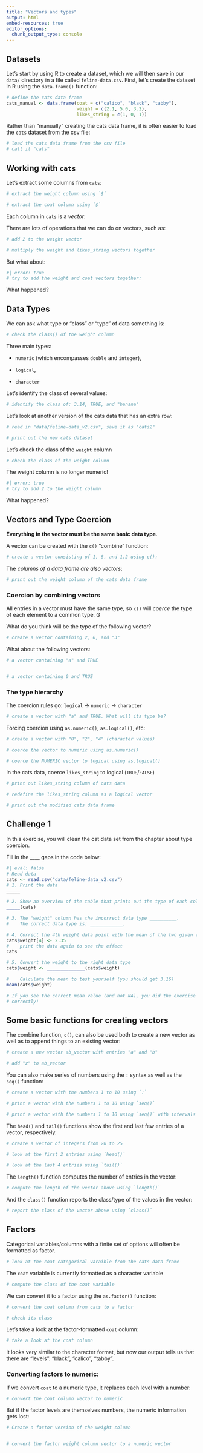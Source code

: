 ```yaml
---
title: "Vectors and types"
output: html
embed-resources: true
editor_options: 
  chunk_output_type: console
---
```


## Datasets

Let's start by using R to create a dataset, which we will then save in our `data/` directory in a file called `feline-data.csv`. 
First, let's create the dataset in R using the `data.frame()` function:

```r
# define the cats data frame
cats_manual <- data.frame(coat = c("calico", "black", "tabby"),
                          weight = c(2.1, 5.0, 3.2),
                          likes_string = c(1, 0, 1))
```


Rather than "manually" creating the cats data frame, it is often easier to load the `cats` dataset from the csv file:

```r
# load the cats data frame from the csv file
# call it "cats"

```



## Working with `cats`

Let's extract some columns from `cats`:

```r
# extract the weight column using `$`

# extract the coat column using `$`

```

Each column in `cats` is a *vector*. 

There are lots of operations that we can do on vectors, such as:

```r
# add 2 to the weight vector

```

```r
# multiply the weight and likes_string vectors together

```

But what about:

```r
#| error: true
# try to add the weight and coat vectors together:

```

What happened?
















## Data Types


We can ask what type or "class" or "type" of data something is:

```r
# check the class() of the weight column

```








Three main types:

- `numeric` (which encompasses `double` and `integer`), 

- `logical`, 

- `character` 


Let's identify the class of several values:

```r
# identify the class of: 3.14, TRUE, and "banana"

```


Let's look at another version of the cats data that has an extra row:

```r
# read in "data/feline-data_v2.csv", save it as "cats2"

```


```r
# print out the new cats dataset

```

Let's check the class of the `weight` column

```r
# check the class of the weight column

```


The weight column is no longer numeric!

```r
#| error: true
# try to add 2 to the weight column

```

What happened?

















## Vectors and Type Coercion


**Everything in the vector must be the same basic data type**.

A vector can be created with the `c()` "combine" function:

```r
# create a vector consisting of 1, 8, and 1.2 using c():

```


The *columns of a data frame are also vectors*:

```r
# print out the weight column of the cats data frame

```



### Coercion by combining vectors

All entries in a vector must have the same type, so `c()` will *coerce* the type of each element to a common type. G

What do you think will be the type of the following vector?

```r
# create a vector containing 2, 6, and "3"

```









What about the following vectors:

```r
# a vector containing "a" and TRUE


# a vector containing 0 and TRUE

```













### The type hierarchy

The coercion rules go: `logical` -> `numeric` -> `character`


```r
# create a vector with "a" and TRUE. What will its type be?

```









Forcing coercion using `as.numeric()`, `as.logical()`, etc:

```r
# create a vector with "0", "2", "4" (character values)

# coerce the vector to numeric using as.numeric()

# coerce the NUMERIC vector to logical using as.logical()

```




In the cats data, coerce `likes_string` to logical (`TRUE`/`FALSE`)

```r
# print out likes_string column of cats data

# redefine the likes_string column as a logical vector

# print out the modified cats data frame

```







::: {.callout}
## Challenge 1

In this exercise, you will clean the cat data set from the chapter about 
type coercion.

Fill in the ____ gaps in the code below:

```r
#| eval: false
# Read data
cats <- read.csv("data/feline-data_v2.csv")
# 1. Print the data
_____

# 2. Show an overview of the table that prints out the type of each column
_____(cats)

# 3. The "weight" column has the incorrect data type __________.
#    The correct data type is: ____________.

# 4. Correct the 4th weight data point with the mean of the two given values
cats$weight[4] <- 2.35
#    print the data again to see the effect
cats

# 5. Convert the weight to the right data type
cats$weight <- ______________(cats$weight)

#    Calculate the mean to test yourself (you should get 3.16)
mean(cats$weight)

# If you see the correct mean value (and not NA), you did the exercise
# correctly!
```

:::













## Some basic functions for creating vectors

The combine function, `c()`, can also be used both to create a new vector as well as to append things to an existing vector:

```r
# create a new vector ab_vector with entries "a" and "b"

# add "z" to ab_vector

```








You can also make series of numbers using the `:` syntax as well as the `seq()` function:

```r
# create a vector with the numbers 1 to 10 using `:`

# print a vector with the numbers 1 to 10 using `seq()`

# print a vector with the numbers 1 to 10 using `seq()` with intervals of 0.1

```







The `head()` and `tail()` functions show the first and last few entries of a vector, respectively.

```r
# create a vector of integers from 20 to 25

# look at the first 2 entries using `head()`

# look at the last 4 entries using `tail()`

```








The `length()` function computes the number of entries in the vector:

```r
# compute the length of the vector above using `length()`

```

And the `class()` function reports the class/type of the values in the vector:

```r
# report the class of the vector above using `class()`

```










## Factors

Categorical variables/columns with a finite set of options will often be formatted as factor. 

```r
# look at the coat categorical varaible from the cats data frame

```


The `coat` variable is currently formatted as a character variable

```r
# compute the class of the coat variable

```


We can convert it to a factor using the `as.factor()` function:

```r
# convert the coat column from cats to a factor

# check its class

```



Let's take a look at the factor-formatted `coat` column:

```r
# take a look at the coat column

```


It looks very similar to the character format, but now our output tells us that there are "levels": "black", "calico", "tabby". 





### Converting factors to numeric: 

If we convert `coat` to a numeric type, it replaces each level with a number:

```r
# convert the coat column vector to numeric

```

But if the factor levels are themselves numbers, the numeric information gets lost:

```r
# Create a factor version of the weight column


# convert the factor weight column vector to a numeric vector

```




